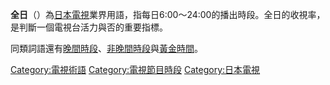 '''全日'''（{{jpn|j=全日|hg=ぜんにち、ぜんじつ|rm=zennichi, zenjitsu|f=y}}）為[[日本電視|日本電視]]業界用語，指每日6:00～24:00的播出時段。全日的收視率，是判斷一個電視台活力與否的重要指標。

同類詞語還有[[晚間時段|晚間時段]]、[[非晚間時段|非晚間時段]]與[[黃金時間|黃金時間]]。

{{japan-tv-stub}}

[[Category:電視術語|Category:電視術語]]
[[Category:電視節目時段|Category:電視節目時段]]
[[Category:日本電視|Category:日本電視]]
